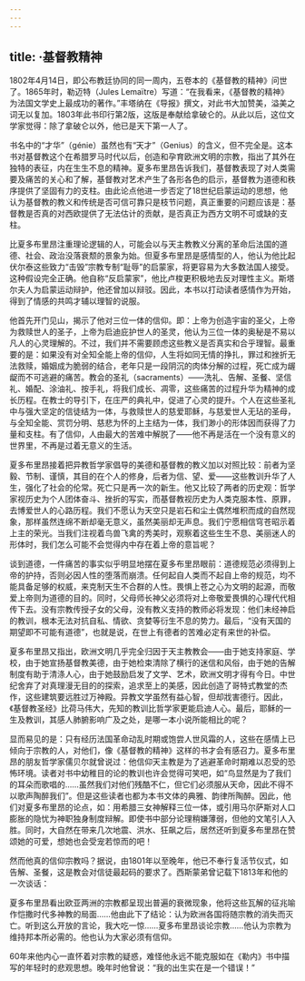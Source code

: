```yaml
---
---
---
```

title: ·基督教精神
---




1802年4月14日，即公布教廷协同的同一周内，五卷本的《基督教的精神》问世了。1865年时，勒迈特（Jules Lemaïtre）写道：“在我看来，《基督教的精神》为法国文学史上最成功的著作。”丰塔纳在《导报》撰文，对此书大加赞美，溢美之词无以复加。1803年此书印行第2版，这版是奉献给拿破仑的。从此以后，这位文学家觉得：除了拿破仑以外，他已是天下第一人了。

书名中的“才华”（génie）虽然也有“天才”（Genius）的含义，但不完全是。这本书对基督教这个在希腊罗马时代以后，创造和孕育欧洲文明的宗教，指出了其外在独特的表征，内在生生不息的精神。夏多布里昂告诉我们，基督教表现了对人类需要及痛苦的关心和了解，基督教对艺术产生了各形各色的启示，基督教为道德和秩序提供了坚固有力的支柱。由此论点他进一步否定了18世纪启蒙运动的思想，他认为基督教的教义和传统是否可信可靠只是枝节问题，真正重要的问题应该是：基督教是否真的对西欧提供了无法估计的贡献，是否真正为西方文明不可或缺的支柱。

比夏多布里昂注重理论逻辑的人，可能会以与天主教教义分离的革命后法国的道德、社会、政治没落衰颓的景象为始。但夏多布里昂是感情型的人，他认为他比起伏尔泰这些致力“击毁”宗教专制“耻辱”的启蒙家，将更容易为大多数法国人接受。这种假设完全正确。他自称“反启蒙家”，他比卢梭更积极地去反对理性主义。斯塔尔夫人为启蒙运动辩护，他还曾加以辩驳。因此，本书以打动读者感情作为开始，得到了情感的共鸣才辅以理智的说服。

他首先开门见山，揭示了他对三位一体的信仰。即：上帝为创造宇宙的圣父，上帝为救赎世人的圣子，上帝为启迪庇护世人的圣灵，他认为三位一体的奥秘是不易以凡人的心灵理解的。不过，我们并不需要顾虑这些教义是否真实和合乎理智。最重要的是：如果没有对全知全能上帝的信仰，人生将如同无情的挣扎，罪过和挫折无法救赎，婚姻成为脆弱的结合，老年只是一段阴沉的肉体分解的过程，死亡成为龌龊而不可逃避的痛苦。教会的圣礼（sacraments）——洗礼、告解、圣餐、坚信礼、婚配、涂油礼、按手礼，将我们成长、凋零，这些痛苦的过程升华为精神的成长历程。在教士的导引下，在庄严的典礼中，促进了心灵的提升。个人在这些圣礼中与强大坚定的信徒结为一体，与救赎世人的慈爱耶稣，与慈爱世人无玷的圣母，与全知全能、赏罚分明、慈悲为怀的上主结为一体，我们渺小的形体因而获得了力量和支柱。有了信仰，人由最大的苦难中解脱了——他不再是活在一个没有意义的世界里，不再是过着无意义的生活。

夏多布里昂接着把异教哲学家倡导的美德和基督教的教义加以对照比较：前者为坚毅、节制、谨慎，其目的在个人的修身，后者为信、望、爱——这些教训升华了人生，强化了社会的伦常。死亡只是再一次的新生。他又比较了两者的历史观：哲学家视历史为个人团体奋斗、挫折的写实，而基督教视历史为人类克服本性、原罪，去博爱世人的心路历程。我们不愿认为天空只是岩石和尘土偶然堆积而成的自然现象，那样虽然连绵不断却毫无意义，虽然美丽却无声息。我们宁愿相信穹苍昭示着上主的荣光。当我们注视着鸟兽飞禽的秀美时，观察着这些生生不息、美丽迷人的形体时，我们怎么可能不会觉得内中存在着上帝的意旨呢？

谈到道德，一件痛苦的事实似乎明显地摆在夏多布里昂眼前：道德规范必须得到上帝的护持，否则必因人性的堕落而崩溃。任何起自人类而不起自上帝的规范，均不能具备足够的权威，来克制天生不合群的人性。畏惧上苍之心为文明的起源，而敬爱上帝则为道德的目的。同时，父母师长神父必须将对上帝敬爱畏惧的心理代代相传下去。没有宗教传授子女的父母，没有教义支持的教师必将发现：他们未经神启的教训，根本无法对抗自私、情欲、贪婪等衍生不息的势力。最后，“没有天国的期望即不可能有道德”，也就是说，在世上有德者的苦难必定有来世的补偿。

夏多布里昂又指出，欧洲文明几乎完全归因于天主教教会——由于她支持家庭、学校，由于她宣扬基督教美德，由于她检束清除了横行的迷信和风俗，由于她的告解制度有助于清涤人心，由于她鼓励启发了文学、艺术，欧洲文明才得有今日。中世纪舍弃了对真理漫无目的的探索，追求至上的美感，因此创造了哥特式教堂的杰作，这些建筑要远胜过万神殿。异教文学虽然有益心智，但却戕害德行。因此，《基督教圣经》比荷马伟大，先知的教训比哲学家更能启迪人心。最后，耶稣的一生及教训，其感人肺腑影响广及之处，是哪一本小说所能相比的呢？

显而易见的是：只有经历法国革命动乱时期或饱尝人世风霜的人，这些在感情上已倾向于宗教的人，对他们，像《基督教的精神》这样的书才会有感召力。夏多布里昂的朋友哲学家儒贝尔就曾说过：他信仰天主教是为了逃避革命时期难以忍受的恐怖环境。读者对书中幼稚目的论的教训也许会觉得可笑吧，如“鸟显然是为了我们的耳朵而歌唱的……虽然我们对他们残酷不仁，但它们必须服从天命，因此不得不以歌声陶醉我们”。但是这些读者也都为本书文体的典雅、韵律所陶醉。因此，他们对夏多布里昂的论点，如：用希腊三女神解释三位一体，或引用马尔萨斯对人口膨胀的隐忧为神职独身制度辩解。即使书中部分论理稍嫌薄弱，但他的文笔引人入胜。同时，大自然在带来几次地震、洪水、狂飙之后，居然还听到夏多布里昂在赞颂她的可爱，想她也会受宠若惊而的吧！

然而他真的信仰宗教吗？据说，由1801年以至晚年，他已不奉行复活节仪式，如告解、圣餐，这是教会对信徒最起码的要求了。西斯蒙弟曾记载下1813年和他的一次谈话：

夏多布里昂看出欧亚两洲的宗教都呈现出普遍的衰微现象，他将这些瓦解的征兆喻作恺撒时代多神教的局面……他由此下了结论：认为欧洲各国将随宗教的消失而灭亡。听到这么开放的言论，我大吃一惊……夏多布里昂谈论宗教……他认为宗教为维持邦本所必需的。他也认为大家必须有信仰。



60年来他内心一直怀着对宗教的疑惑，难怪他永远不能克服如在《勒内》书中描写的年轻时的悲观思想。晚年时他曾说：“我的出生实在是一个错误！”